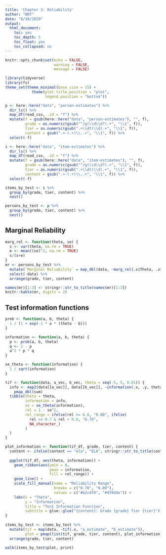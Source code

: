 ```yaml
---
title: 'Chapter 3: Reliability'
author: "BRT"
date: "8/10/2020"
output: 
  html_document:
    toc: yes
    toc_depth: 5
    toc_float: yes
    toc_collapsed: no
---
```


```r
knitr::opts_chunk$set(echo = FALSE,
                      warning = FALSE,
                      message = FALSE)

library(tidyverse)
library(fs)
theme_set(theme_minimal(base_size = 15) +
            theme(plot.title.position = "plot",
                  legend.position = "bottom"))
```

```r
p <- here::here("data", "person-estimates") %>% 
  dir_ls() %>% 
  map_df(read_csv, .id = "f") %>% 
  mutate(f = gsub(here::here("data", "person-estimates"), "", f),
         grade = as.numeric(gsub("^/g(\\d\\d?).+", "\\1", f)),
         tier = as.numeric(gsub(".+\\dt(\\d).+", "\\1", f)),
         content = gsub(".+-(.+)\\..+", "\\1", f)) %>% 
  select(-f) 

i <- here::here("data", "item-estimates") %>% 
  dir_ls() %>% 
  map_df(read_csv, .id = "f") %>% 
  mutate(f = gsub(here::here("data", "item-estimates"), "", f),
         grade = as.numeric(gsub("^/g(\\d\\d?).+", "\\1", f)),
         tier = as.numeric(gsub(".+\\dt(\\d).+", "\\1", f)),
         content = gsub(".+-(.+)\\..+", "\\1", f)) %>% 
  select(-f)

items_by_test <- i %>% 
  group_by(grade, tier, content) %>% 
  nest()

persons_by_test <- p %>% 
  group_by(grade, tier, content) %>% 
  nest()
```

## Marginal Reliability
```r
marg_rel <- function(theta, se) {
  s <- var(theta, na.rm = TRUE)
  e <- mean((se)^2, na.rm = TRUE)
  s/(s+e)
}
mr <- persons_by_test %>% 
  mutate(`Marginal Reliability` = map_dbl(data, ~marg_rel(.x$Theta, .x$SE))) %>% 
  select(-data) %>% 
  arrange(grade, tier, content)

names(mr)[1:3] <- stringr::str_to_title(names(mr)[1:3])
knitr::kable(mr, digits = 2)
```

## Test information functions

```r
prob <- function(a, b, theta) {
  1 / (1 + exp(-1 * a * (theta - b)))
} 

information <- function(a, b, theta) {
  p <- prob(a, b, theta)
  q <- 1 - p
  a^2 * p * q
}

se_theta <- function(information) {
  1 / sqrt(information)
}

tif <- function(data, a_vec, b_vec, theta = seq(-5, 5, 0.01)) {
  info <- map2(data[[a_vec]], data[[b_vec]], ~information(.x, .y, theta)) %>% 
    pmap_dbl(sum)
  tibble(theta = theta,
         information = info,
         se = se_theta(information),
         rel = 1 - se^2,
         rel_range = ifelse(rel >= 0.8, "0.80", ifelse(
           rel >= 0.7 & rel < 0.8, "0.70", 
           NA_character_)
         )
  )
}

plot_information <- function(tif_df, grade, tier, content) {
  content <- ifelse(content == "ela", "ELA", stringr::str_to_title(content))
  
  ggplot(tif_df, aes(theta, information)) +
    geom_ribbon(aes(ymin = 0,
                    ymax = information,
                    fill = rel_range)) +
    geom_line() +
    scale_fill_manual(name = "Reliability Range",
                      breaks = c("0.70", "0.80"),
                      values = c("#b2cdf0", "#4f8dde")) +
    labs(x = "Theta",
         y = "Information",
         title = "Test Information Function",
         subtitle = glue::glue("{content}: Grade {grade} Tier {tier}"))
}
  
items_by_test <- items_by_test %>% 
  mutate(tif = map(data, ~tif(.x, "a_estimate", "b_estimate")),
         plot = pmap(list(tif, grade, tier, content), plot_information)) %>% 
  arrange(grade, tier, content)

walk(items_by_test$plot, print)
```